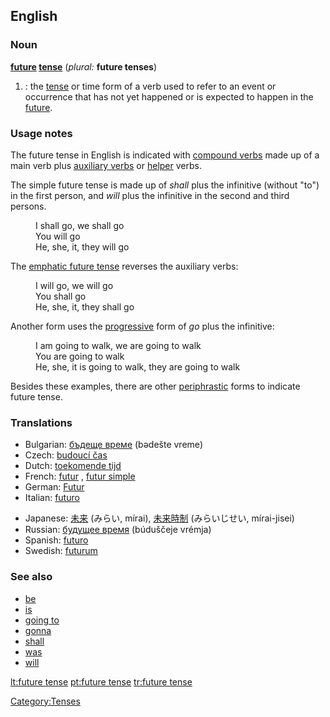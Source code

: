 ==English==

===Noun===
'''[[future]] [[tense]]''' (''plural:'' '''future tenses''')

# {{grammar}}: the [[tense]] or time form of a verb used to refer to an event or occurrence that has not yet happened or is expected to happen in the [[future]].

===Usage notes===
The future tense in English is indicated with [[compound verb]]s made up of a main verb plus [[auxiliary verb]]s or [[helper]] verbs.

The simple future tense is made up of ''shall'' plus the infinitive (without "to") in the first person, and ''will'' plus the infinitive in the second and third persons.
:I shall go, we shall go
:You will go
:He, she, it, they will go

The [[emphatic future tense]] reverses the auxiliary verbs:
:I will go, we will go
:You shall go
:He, she, it, they shall go

Another form uses the [[progressive]] form of ''go'' plus the infinitive:
:I am going to walk, we are going to walk
:You are going to walk
:He, she, it is going to walk, they are going to walk

Besides these examples, there are other [[periphrastic]] forms to indicate future tense.

===Translations===
{{rfc-level|Translations at L3+}}
{{top}}
*Bulgarian: [[бъдеще време]] (bədešte vreme) {{n}}
*Czech: [[budoucí čas]]
*Dutch: [[toekomende tijd]] {{m}}
*French: [[futur]] {{m}}, [[futur simple]] {{m}}
*German: [[Futur]] {{n}}
*Italian: [[futuro]] {{m}}
{{mid}}
*Japanese: [[未来]] (みらい, mírai), [[未来時制]] (みらいじせい, mírai-jisei)
*Russian: [[будущее время]] (búduščeje vrémja) {{n}}
*Spanish: [[futuro]] {{m}}
*Swedish: [[futurum]]
{{bottom}}

===See also===
*[[be]]
*[[is]]
*[[going to]]
*[[gonna]]
*[[shall]]
*[[was]]
*[[will]]

[[Category:Tenses]]

[[lt:future tense]]
[[pt:future tense]]
[[tr:future tense]]